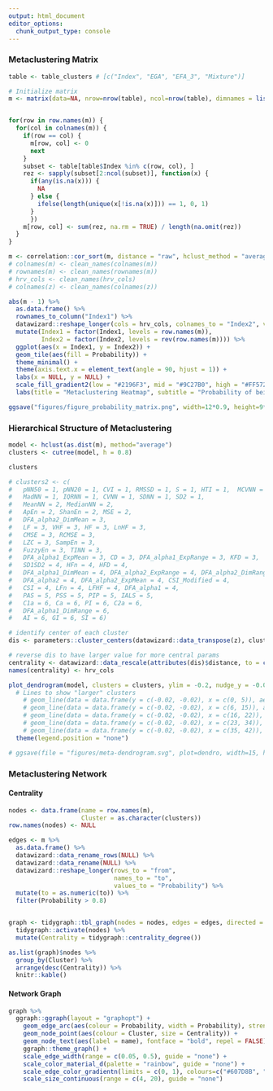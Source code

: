 ```yaml
---
output: html_document
editor_options: 
  chunk_output_type: console
---
```



### Metaclustering Matrix


```r
table <- table_clusters # [c("Index", "EGA", "EFA_3", "Mixture")]

# Initialize matrix
m <- matrix(data=NA, nrow=nrow(table), ncol=nrow(table), dimnames = list(table$Index, table$Index))


for(row in row.names(m)) {
  for(col in colnames(m)) {
    if(row == col) {
      m[row, col] <- 0
      next
    } 
    subset <- table[table$Index %in% c(row, col), ]
    rez <- sapply(subset[2:ncol(subset)], function(x) {
      if(any(is.na(x))) {
        NA
      } else {
        ifelse(length(unique(x[!is.na(x)])) == 1, 0, 1)
      }
      })
    m[row, col] <- sum(rez, na.rm = TRUE) / length(na.omit(rez))
  }
}
```


```r
m <- correlation::cor_sort(m, distance = "raw", hclust_method = "average")
# colnames(m) <- clean_names(colnames(m))
# rownames(m) <- clean_names(rownames(m))
# hrv_cols <- clean_names(hrv_cols)
# colnames(z) <- clean_names(colnames(z))

abs(m - 1) %>% 
  as.data.frame() %>% 
  rownames_to_column("Index1") %>% 
  datawizard::reshape_longer(cols = hrv_cols, colnames_to = "Index2", values_to = "Probability") %>% 
  mutate(Index1 = factor(Index1, levels = row.names(m)),
         Index2 = factor(Index2, levels = rev(row.names(m)))) %>% 
  ggplot(aes(x = Index1, y = Index2)) +
  geom_tile(aes(fill = Probability)) +
  theme_minimal() +
  theme(axis.text.x = element_text(angle = 90, hjust = 1)) +
  labs(x = NULL, y = NULL) +
  scale_fill_gradient2(low = "#2196F3", mid = "#9C27B0", high = "#FF5722", midpoint = 0.5) +
  labs(title = "Metaclustering Heatmap", subtitle = "Probability of being grouped together accross multiple methods.")

ggsave("figures/figure_probability_matrix.png", width=12*0.9, height=9*0.9, dpi = 450)
```

### Hierarchical Structure of Metaclustering

```r
model <- hclust(as.dist(m), method="average") 
clusters <- cutree(model, h = 0.8)

clusters

# clusters2 <- c(
#   pNN50 = 1, pNN20 = 1, CVI = 1, RMSSD = 1, S = 1, HTI = 1,  MCVNN = 1,
#   MadNN = 1, IQRNN = 1, CVNN = 1, SDNN = 1, SD2 = 1, 
#   MeanNN = 2, MedianNN = 2,
#   ApEn = 2, ShanEn = 2, MSE = 2,
#   DFA_alpha2_DimMean = 3,
#   LF = 3, VHF = 3, HF = 3, LnHF = 3,
#   CMSE = 3, RCMSE = 3,
#   LZC = 3, SampEn = 3, 
#   FuzzyEn = 3, TINN = 3,
#   DFA_alpha1_ExpMean = 3, CD = 3, DFA_alpha1_ExpRange = 3, KFD = 3, 
#   SD1SD2 = 4, HFn = 4, HFD = 4,
#   DFA_alpha1_DimMean = 4, DFA_alpha2_ExpRange = 4, DFA_alpha2_DimRange = 4,
#   DFA_alpha2 = 4, DFA_alpha2_ExpMean = 4, CSI_Modified = 4,
#   CSI = 4, LFn = 4, LFHF = 4, DFA_alpha1 = 4, 
#   PAS = 5, PSS = 5, PIP = 5, IALS = 5,
#   C1a = 6, Ca = 6, PI = 6, C2a = 6,
#   DFA_alpha1_DimRange = 6,
#   AI = 6, GI = 6, SI = 6)

# identify center of each cluster 
dis <- parameters::cluster_centers(datawizard::data_transpose(z), clusters)

# reverse dis to have larger value for more central params
centrality <- datawizard::data_rescale(attributes(dis)$distance, to = c(max(attributes(dis)$distance), min(attributes(dis)$distance)))
names(centrality) <- hrv_cols

plot_dendrogram(model, clusters = clusters, ylim = -0.2, nudge_y = -0.03, angle = 90, points = TRUE, dis = centrality, h=0.8) +
  # Lines to show "larger" clusters
    # geom_line(data = data.frame(y = c(-0.02, -0.02), x = c(0, 5)), aes(x = x, y = y), size = 0.5, color = "#607D8B") +
    # geom_line(data = data.frame(y = c(-0.02, -0.02), x = c(6, 15)), aes(x = x, y = y), size = 0.5, color = "#607D8B") +
    # geom_line(data = data.frame(y = c(-0.02, -0.02), x = c(16, 22)), aes(x = x, y = y), size = 0.5, color = "#607D8B") +
    # geom_line(data = data.frame(y = c(-0.02, -0.02), x = c(23, 34)), aes(x = x, y = y), size = 0.5, color = "#607D8B") +
    # geom_line(data = data.frame(y = c(-0.02, -0.02), x = c(35, 42)), aes(x = x, y = y), size = 0.5, color = "#607D8B") +
  theme(legend.position = "none")

# ggsave(file = "figures/meta-dendrogram.svg", plot=dendro, width=15, height=10)
```


### Metaclustering Network

#### Centrality
```r
nodes <- data.frame(name = row.names(m),
                    Cluster = as.character(clusters))
row.names(nodes) <- NULL

edges <- m %>%
  as.data.frame() %>% 
  datawizard::data_rename_rows(NULL) %>% 
  datawizard::data_rename(NULL) %>% 
  datawizard::reshape_longer(rows_to = "from", 
                             names_to = "to",
                             values_to = "Probability") %>% 
  mutate(to = as.numeric(to)) %>% 
  filter(Probability > 0.8)


graph <- tidygraph::tbl_graph(nodes = nodes, edges = edges, directed = FALSE) %>% 
  tidygraph::activate(nodes) %>%
  mutate(Centrality = tidygraph::centrality_degree()) 

as.list(graph)$nodes %>% 
  group_by(Cluster) %>% 
  arrange(desc(Centrality)) %>%
  knitr::kable()
```


#### Network Graph

```r
graph %>% 
  ggraph::ggraph(layout = "graphopt") + 
    geom_edge_arc(aes(colour = Probability, width = Probability), strength = 0.05) + 
    geom_node_point(aes(colour = Cluster, size = Centrality)) + 
    geom_node_text(aes(label = name), fontface = "bold", repel = FALSE) +
    ggraph::theme_graph() +
    scale_edge_width(range = c(0.05, 0.5), guide = "none") +
    scale_color_material_d(palette = "rainbow", guide = "none") +
    scale_edge_color_gradientn(limits = c(0, 1), colours=c("#607D8B", "#263238"), guide = "none") +
    scale_size_continuous(range = c(4, 20), guide = "none")
```

<!-- #### Create table -->

<!-- ```{r, message=FALSE, warning=FALSE, eval=FALSE, echo=FALSE} -->
<!-- level_1 <- c(rep("Distribution", 17), -->
<!--              rep("Frequency/Complexity", 28), -->
<!--              rep("Harmony", 12)) -->

<!-- level_2 <- c(rep("Dispersion", 12), -->
<!--              rep("Centrality", 5), -->
<!--              rep("Absolute Frequency/Complexity", 15), -->
<!--              rep("Relative Frequency/Complexity", 13), -->
<!--              rep("Heart Rate Fragmentation", 4), -->
<!--              rep("Heart Rate Asymmetry", 8)) -->


<!-- indices <- c("pNN50", "pNN20", "CVI", "RMSSD", "S", "HTI", "MCVNN", -->
<!--              "MadNN", "IQRNN", "CVNN", "SDNN", "SD2", -->

<!--              "MeanNN",   "MedianNN", -->
<!--              "ApEn", "ShanEn", "MSE", -->

<!--              "DFA α2 DimMean", -->
<!--              "LF", "VHF", "HF", "LnHF", -->
<!--              "CMSE", "RCMSE", "LZC", "SampEn", "FuzzyEn", "TINN", "DFA α1 ExpMean", -->
<!--              "CD", "DFA α1 ExpRange", "KFD", -->

<!--              "SD1SD2", "HFn", "HFD", -->
<!--              "DFA α1 DimMean", "DFA α2 ExpRange", "DFA α2 DimRange", -->
<!--              "DFA α2", "DFA α2 ExpMean", "CSI (modified)", -->
<!--              "LFn", "CSI", "LFHF", "DFA α1", -->

<!--              "PAS", "IALS", "PSS", "PIP", -->

<!--              "C1a", "C2a", "Ca", "PI", -->
<!--              "DFA α1 DimRange", -->
<!--              "AI", "GI", "SI") -->

<!-- labels <- c("Proportion of successive NN interval differences larger than 50ms", -->
<!--             "Proportion of successive NN interval differences larger than 20ms", -->
<!--             "Cardiac Vagal Index", -->
<!--             "Root mean square of successive NN interval differences", -->
<!--             "Area of ellipse in Poincaré plot", -->
<!--             "Integral of the density of the NN interval histogram divided by its height", -->
<!--             "MadNN divided by MedianNN", -->
<!--             "The median absolute deviation of the NN intervals", -->
<!--             "The interquartile range (IQR) of the NN intervals", -->
<!--             "SDNN divided by MeanNN", "The standard deviation of the RR intervals", -->
<!--             "The spread of NN intervals on the Poincaré plot along the line of identity.", -->

<!--              "The mean of the NN intervals.", "The median of the NN intervals.", -->
<!--              "The Approximate Entropy", "The Shannon Entropy", "The Multiscale Entropy", -->

<!--              "The multifractal detrended fluctuation analysis (MDFA) corresponding to long-term correlations. Dimmean is the mean of singularity dimensions", -->
<!--              "Power spectrum in the frequency range of 0.04-0.15 Hz", -->
<!--              "Power spectrum in the frequency range of 0.4-0.5 Hz", -->
<!--              "Power spectrum in the frequency range of 0.15-0.4 Hz", -->
<!--              "The natural logarithm of HF", -->
<!--              "The Composite Multiscale Entropy", "The Refined Composite Multiscale Entropy", -->
<!--              "The Lempel-Ziv complexity", "The Sample Entropy", "The Fuzzy Entropy", -->
<!--              "The baseline width of the NN interval histogram", -->
<!--              "The MDFA corresponding to short-term correlation. ExpMean is the mean of singularity exponents", -->
<!--              "Correlation Dimension", "The MDFA corresponding to short-term correlation. ExpRange is the range of singularity exponents", -->
<!--              "Katz Fractal Dimension", -->

<!--              "The ratio between short and long term fluctuations of the NN intervals", "The normalized HF", "Higuchi Fractal Dimension", -->
<!--              "The MDFA corresponding to short-term correlation. DimMean is the mean of singularity dimensions", "The MDFA corresponding to long-term correlation. ExpRange is the range of singularity exponents", "The MDFA corresponding to long-term correlation. DimRange is the range of singularity dimensions", -->
<!--              "The DFA corresponding to long-term correlation", "The MDFA corresponding to long-term correlation. ExpMean is the mean of singularity exponents", "The Cardiac Symapathetic Index (modified)", -->
<!--              "The normalized LF", "The Cardiac Sympathetic Index", "The ratio between LF and HF", "The DFA corresponding to short-term corrleation", -->

<!--              "The percentage of NN intervals in alternation segments", -->
<!--              "The inverse of the average length of the acceleration/deceleration segments", -->
<!--              "The percentage of short segments", -->
<!--              "The percentage of inflection points of the NN intervals series", -->

<!--              "The contributions of heart rate accelerations to short-term HRV", -->
<!--             "The contributions of heart rate accelerations to long-term HRV", -->
<!--             "The total contributions of heart rate accelerations to HRV", -->
<!--             "The Porta's Index", -->
<!--              "The MDFA corresponding to short-term correlation. DimRange is the range of singularity dimensions", -->
<!--              "The Area Index", "The Guzik's Index", "The Slope Index") -->


<!-- df_summary <- data.frame(level_1, level_2, indices, labels) -->
<!-- df_summary$Centrality <- as.data.frame(centrality)[df_summary$indices, ] -->
<!-- df_summary <- df_summary %>% -->
<!--   group_by(level_1, level_2) %>% -->
<!--   arrange(desc(Centrality), .by_group = TRUE) %>%  -->
<!--   mutate(Centrality = round(Centrality, digits = 1)) -->
<!--   # rename("Level 1" = "level_1", -->
<!--   #        "Level 2" = "level_2", -->
<!--   #        "HRV Indices" = "indices", -->
<!--   #        "Description" = "labels") -->
<!-- write.csv(df_summary, "figures/Summary_Table.csv", row.names = FALSE) -->


<!-- ``` -->